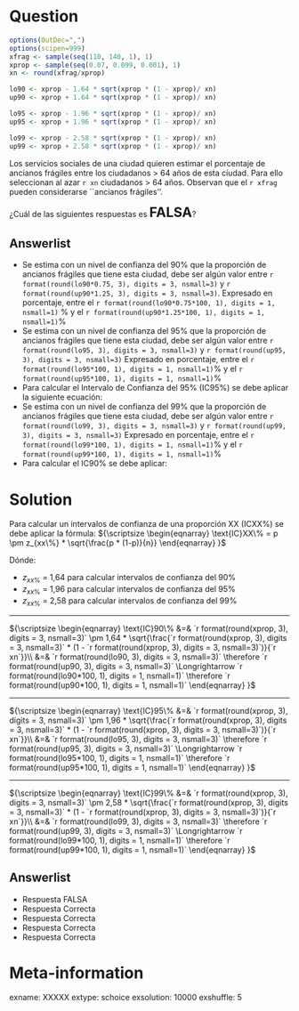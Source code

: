 Question
========
```r
options(OutDec=",")
options(scipen=999)
xfrag <- sample(seq(110, 140, 1), 1)
xprop <- sample(seq(0.07, 0.099, 0.001), 1)
xn <- round(xfrag/xprop)

lo90 <- xprop - 1.64 * sqrt(xprop * (1 - xprop)/ xn)
up90 <- xprop + 1.64 * sqrt(xprop * (1 - xprop)/ xn)

lo95 <- xprop - 1.96 * sqrt(xprop * (1 - xprop)/ xn)
up95 <- xprop + 1.96 * sqrt(xprop * (1 - xprop)/ xn)

lo99 <- xprop - 2.58 * sqrt(xprop * (1 - xprop)/ xn)
up99 <- xprop + 2.58 * sqrt(xprop * (1 - xprop)/ xn)
```
Los servicios sociales de una ciudad quieren estimar el porcentaje de ancianos frágiles entre los ciudadanos $>$ 64 años de esta ciudad. Para ello seleccionan al azar `r xn` ciudadanos $>$ 64 años. Observan que el `r xfrag` pueden considerarse ``ancianos frágiles''. 

¿Cuál de las siguientes respuestas es <font size="5"> **FALSA**</font>?

Answerlist
----------
* Se estima con un nivel de confianza del 90% que la proporción de ancianos frágiles que tiene esta ciudad, debe ser algún valor entre `r format(round(lo90*0.75, 3), digits = 3, nsmall=3)` y `r format(round(up90*1.25, 3), digits = 3, nsmall=3)`. Expresado en porcentaje, entre el `r format(round(lo90*0.75*100, 1), digits = 1, nsmall=1)` % y el `r format(round(up90*1.25*100, 1), digits = 1, nsmall=1)`%
* Se estima con un nivel de confianza del 95\% que la proporción de ancianos frágiles que tiene esta ciudad, debe ser algún valor entre `r format(round(lo95, 3), digits = 3, nsmall=3)` y `r format(round(up95, 3), digits = 3, nsmall=3)` Expresado en porcentaje, entre el `r format(round(lo95*100, 1), digits = 1, nsmall=1)`% y el `r format(round(up95*100, 1), digits = 1, nsmall=1)`%
* Para calcular el Intervalo de Confianza del 95% (IC95%) se debe aplicar la siguiente ecuación:
\begin{eqnarray}
\scriptsize
\text{IC}95\% = `r format(round(xprop, 3), digits = 3, nsmall=3)` \pm 1,96 * \sqrt{\frac{`r format(round(xprop, 3), digits = 3, nsmall=3)` * (1 - `r format(round(xprop, 3), digits = 3, nsmall=3)`)}{`r xn`}}
\end{eqnarray}
* Se estima con un nivel de confianza del 99% que la proporción de ancianos frágiles que tiene esta ciudad, debe ser algún valor entre `r format(round(lo99, 3), digits = 3, nsmall=3)` y `r format(round(up99, 3), digits = 3, nsmall=3)` Expresado en porcentaje, entre el `r format(round(lo99*100, 1), digits = 1, nsmall=1)`% y el `r format(round(up99*100, 1), digits = 1, nsmall=1)`%
* Para calcular el IC90% se debe aplicar:
\begin{eqnarray}
\scriptsize
\text{IC}90\% = p \pm 1,64* \sqrt{\frac{p * (1-p)}{n}}  
\end{eqnarray}



Solution
========
Para calcular un intervalos de confianza de una proporción XX (ICXX%) se debe aplicar la fórmula:
${\scriptsize
\begin{eqnarray}
\text{IC}XX\% = p \pm z_{xx\%} * \sqrt{\frac{p * (1-p)}{n}} 
\end{eqnarray}
}$

Dónde:

* $z_{xx\%}$ = 1,64 para calcular intervalos de confianza del 90%
* $z_{xx\%}$ = 1,96 para calcular intervalos de confianza del 95%
* $z_{xx\%}$ = 2,58 para calcular intervalos de confianza del 99%

-----


${\scriptsize
\begin{eqnarray}
\text{IC}90\% &=& `r format(round(xprop, 3), digits = 3, nsmall=3)` \pm 1,64 * \sqrt{\frac{`r format(round(xprop, 3), digits = 3, nsmall=3)` * (1 - `r format(round(xprop, 3), digits = 3, nsmall=3)`)}{`r xn`}}\\
&=& `r format(round(lo90, 3), digits = 3, nsmall=3)` \therefore `r format(round(up90, 3), digits = 3, nsmall=3)`
	\Longrightarrow `r format(round(lo90*100, 1), digits = 1, nsmall=1)` \therefore `r format(round(up90*100, 1), digits = 1, nsmall=1)`
\end{eqnarray}
}$

-----

${\scriptsize
\begin{eqnarray}
\text{IC}95\% &=& `r format(round(xprop, 3), digits = 3, nsmall=3)` \pm 1,96 * \sqrt{\frac{`r format(round(xprop, 3), digits = 3, nsmall=3)` * (1 - `r format(round(xprop, 3), digits = 3, nsmall=3)`)}{`r xn`}}\\
&=& `r format(round(lo95, 3), digits = 3, nsmall=3)` \therefore `r format(round(up95, 3), digits = 3, nsmall=3)`
	\Longrightarrow `r format(round(lo95*100, 1), digits = 1, nsmall=1)` \therefore `r format(round(up95*100, 1), digits = 1, nsmall=1)`
\end{eqnarray}
}$

-----

${\scriptsize
\begin{eqnarray}
\text{IC}99\% &=& `r format(round(xprop, 3), digits = 3, nsmall=3)` \pm 2,58 * \sqrt{\frac{`r format(round(xprop, 3), digits = 3, nsmall=3)` * (1 - `r format(round(xprop, 3), digits = 3, nsmall=3)`)}{`r xn`}}\\
&=& `r format(round(lo99, 3), digits = 3, nsmall=3)` \therefore `r format(round(up99, 3), digits = 3, nsmall=3)`
	\Longrightarrow `r format(round(lo99*100, 1), digits = 1, nsmall=1)` \therefore `r format(round(up99*100, 1), digits = 1, nsmall=1)`
\end{eqnarray}
}$


Answerlist
----------
* Respuesta FALSA
* Respuesta Correcta
* Respuesta Correcta
* Respuesta Correcta
* Respuesta Correcta



Meta-information
================
exname: XXXXX
extype: schoice
exsolution: 10000
exshuffle: 5
